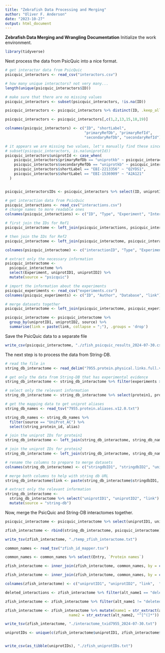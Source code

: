 ```yaml
---
title: "Zebrafish Data Processing and Merging"
author: "Oliver F. Anderson"
date: "2023-10-27"
output: html_document
---
```


**Zebrafish Data Merging and Wrangling Documentation**
Initialize the work environment.
```r
library(tidyverse)
```

Next process the data from PsicQuic into a nice format.
```r
# get interactor data from PsicQuic
psicquic_interactors <- read_csv("interactors.csv")

# how many unique interactors? not very many...
length(unique(psicquic_interactors$ID))

# make sure that there are no missing values
psicquic_interactors <- subset(psicquic_interactors, !is.na(ID))

psicquic_interactors <- psicquic_interactors %>% distinct(ID, .keep_all = TRUE)

psicquic_interactors <- psicquic_interactors[,c(1,2,13,15,18,19)]

colnames(psicquic_interactors) <- c("ID", "shortLabel",
                                    "primaryRefDb", "primaryRefId",
                                    "secondaryRefDb", "secondaryRefId")

# it appears we are missing two values, let's manually find these since there are only 2
# subset(psicquic_interactors, is.na(uniprotId))
psicquic_interactors$uniprotId <- case_when(
    psicquic_interactors$primaryRefDb == "uniprotkb" ~ psicquic_interactors$primaryRefId,
    psicquic_interactors$secondaryRefDb == "uniprotkb" ~ psicquic_interactors$secondaryRefId,
    psicquic_interactors$shortLabel == "EBI-2213356" ~ "Q2YDS1",
    psicquic_interactors$shortLabel == "EBI-1536909" ~ "A2A121"
  )


psicquic_interactorsIDs <- psicquic_interactors %>% select(ID, uniprotId)

# get interaction data from PsicQuic
psicquic_interactions <- read_csv("interactions.csv")
# change names to more readable ones
colnames(psicquic_interactions) <- c("ID", "Type", "Experiment", "InteractorRef1", "InteractorRef2")

# first join the IDs for Ref1
psicquic_interactome <- left_join(psicquic_interactions, psicquic_interactorsIDs, by = c("InteractorRef1" = "ID"), relationship="many-to-many")

# then join the IDs for Ref2
psicquic_interactome <- left_join(psicquic_interactome, psicquic_interactorsIDs, by = c("InteractorRef2" = "ID"), relationship="many-to-many")

colnames(psicquic_interactome) <- c("interactionID", "Type", "Experiment", "InteractorRef1", "InteractorRef2", 'uniprotID1', "uniprotID2")

# extract only the necessary information
psicquic_interactome <- 
  psicquic_interactome %>% 
  select(Experiment, uniprotID1, uniprotID2) %>%
  mutate(source = "psicquic")

# import the information about the experiments
psicquic_experiments <- read_csv("experiments.csv")
colnames(psicquic_experiments) <- c("ID", "Author", "Database", "link")

# merge datasets together
psicquic_interactome <- left_join(psicquic_interactome, psicquic_experiments, by = c("Experiment" = "ID"), relationship="many-to-many")

psicquic_interactome <- psicquic_interactome %>%
  group_by(uniprotID1, uniprotID2, source) %>%
  summarise(link = paste(link, collapse = ";"), .groups = 'drop')
```

Save the PsicQuic data to a separate file
```r
write_csv(psicquic_interactome, "./zfish_psicquic_results_2024-07-30.csv")
```


The next step is to process the data from String-DB.
```r
# read the file in
string_db_interactome <- read_delim("7955.protein.physical.links.full.v12.0.txt", delim = " ")

# get only the data from String-DB that has experimental evidence
string_db_interactome <- string_db_interactome %>% filter(experiments > 0)

# select only the relevant information
string_db_interactome <- string_db_interactome %>% select(protein1, protein2)

# get the mapping data to get uniprot aliases
string_db_names <- read_tsv("7955.protein.aliases.v12.0.txt")

string_db_names <- string_db_names %>%
  filter(source == "UniProt_AC") %>% 
  select(string_protein_id, alias)

# join the uniprot IDs for protein1
string_db_interactome <- left_join(string_db_interactome, string_db_names, by = c("protein1" = "string_protein_id"), relationship = "many-to-many")

# join the uniprot IDs for protein2
string_db_interactome <- left_join(string_db_interactome, string_db_names, by = c("protein2" = "string_protein_id"), relationship = "many-to-many")

# rename the columns to prepare to merge datasets
colnames(string_db_interactome) <- c("stringdbID1", "stringdbID2", "uniprotID1", "uniprotID2")

# merge both columns to help with string db URL
string_db_interactome$link <- paste(string_db_interactome$stringdbID1, string_db_interactome$stringdbID2, sep = "/")

# extract only the relevant information
string_db_interactome <- 
  string_db_interactome %>% select("uniprotID1", "uniprotID2", "link") %>% 
  mutate(source = "string-db")
```

Now, merge the PsicQuic and String-DB interactomes together.
```r
psicquic_interactome <- psicquic_interactome %>% select(uniprotID1, uniprotID2, link, source)

zfish_interactome <- rbind(string_db_interactome, psicquic_interactome)
```

```r
write_tsv(zfish_interactome, "./temp_zfish_interactome.txt")
```

```r
common_names <- read_tsv("zfish_id_mapper.tsv")

common_names <- common_names %>% select(Entry, `Protein names`)

zfish_interactome <- inner_join(zfish_interactome, common_names, by = c("uniprotID1" = "Entry"))

zfish_interactome <- inner_join(zfish_interactome, common_names, by = c("uniprotID2" = "Entry"))

colnames(zfish_interactome) <- c("uniprotID1", "uniprotID2", "link",  "source","alt_name1", "alt_name2")

deleted_interactions <- zfish_interactome %>% filter(alt_name1 == "deleted") %>% filter(alt_name2 == "deleted")

zfish_interactome <- zfish_interactome %>% filter(alt_name1 != "deleted") %>% filter(alt_name2 != "deleted")

zfish_interactome <- zfish_interactome %>% mutate(name1 = str_extract(alt_name1, "^[^(]*"),
                             name2 = str_extract(alt_name2, "^[^(]*"))
```


```r
write_tsv(zfish_interactome, "./interactome_txid7955_2024-07-30.txt")
```

```r
uniprotIDs <- unique(c(zfish_interactome$uniprotID1, zfish_interactome$uniprotID2))


write_csv(as_tibble(uniprotIDs), "./zfish_uniprotIDs.txt")
```


